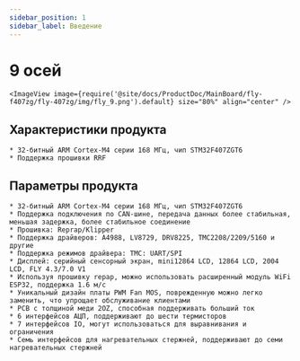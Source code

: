 ```yaml
---
sidebar_position: 1
sidebar_label: Введение
---
```




# 9 осей

    <ImageView image={require('@site/docs/ProductDoc/MainBoard/fly-f407zg/fly-407zg/img/fly_9.png').default} size="80%" align="center" />

## Характеристики продукта

    * 32-битный ARM Cortex-M4 серии 168 МГц, чип STM32F407ZGT6
    * Поддержка прошивки RRF

## Параметры продукта

    * 32-битный ARM Cortex-M4 серии 168 МГц, чип STM32F407ZGT6
    * Поддержка подключения по CAN-шине, передача данных более стабильная, меньшая задержка, более стабильное соединение
    * Прошивка: Reprap/Klipper
    * Поддержка драйверов: A4988, LV8729, DRV8225, TMC2208/2209/5160 и другие
    * Поддержка режимов драйвера: TMC: UART/SPI
    * Дисплей: серийный сенсорный экран, mini12864 LCD, 12864 LCD, 2004 LCD, FLY 4.3/7.0 V1
    * Используя прошивку repap, можно использовать расширенный модуль WiFi ESP32, поддержка 1.6 м/с
    * Уникальный дизайн платы PWM Fan MOS, поврежденную можно легко заменить, что упрощает обслуживание клиентами
    * PCB с толщиной меди 2OZ, способная поддерживать больший ток
    * 6 интерфейсов АЦП, поддерживают до шести термисторов
    * 7 интерфейсов IO, могут использоваться для выравнивания и ограничения
    * Семь интерфейсов для нагревательных стержней, поддерживают до семи нагревательных стержней

